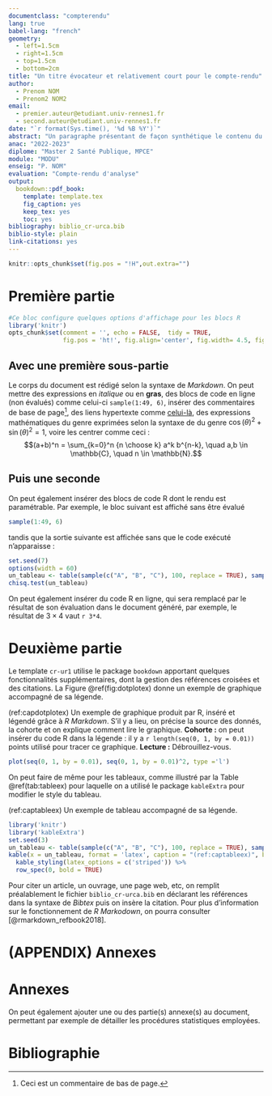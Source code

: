 ```yaml
---
documentclass: "compterendu"
lang: true
babel-lang: "french"
geometry:
  - left=1.5cm
  - right=1.5cm
  - top=1.5cm
  - bottom=2cm
title: "Un titre évocateur et relativement court pour le compte-rendu"
author: 
  - Prenom NOM
  - Prenom2 NOM2
email:
  - premier.auteur@etudiant.univ-rennes1.fr
  - second.auteur@etudiant.univ-rennes1.fr
date: "`r format(Sys.time(), '%d %B %Y')`"
abstract: "Un paragraphe présentant de façon synthétique le contenu du compte-rendu."
anac: "2022-2023"
diplome: "Master 2 Santé Publique, MPCE"
module: "MODU"
enseig: "P. NOM"
evaluation: "Compte-rendu d'analyse"
output: 
  bookdown::pdf_book:
    template: template.tex
    fig_caption: yes
    keep_tex: yes
    toc: yes
bibliography: biblio_cr-urca.bib
biblio-style: plain
link-citations: yes
---
```

```r
knitr::opts_chunk$set(fig.pos = "!H",out.extra="")
```
# Première partie

```r
#Ce bloc configure quelques options d'affichage pour les blocs R
library('knitr')
opts_chunk$set(comment = '', echo = FALSE,  tidy = TRUE, 
               fig.pos = 'ht!', fig.align='center', fig.width= 4.5, fig.height = 3.2)
```

## Avec une première sous-partie

Le corps du document est rédigé selon la syntaxe de _Markdown_. On peut mettre des expressions en _italique_ ou en __gras__, des blocs de code en ligne (non évalués) comme celui-ci `sample(1:49, 6)`, insérer des commentaires de base de page[^commentaire], des liens hypertexte comme [celui-là](http://univ-reims.fr), des expressions mathématiques du genre exprimées selon la syntaxe de \LaTeX du genre $\cos(\theta) ^2 + \sin(\theta)^2 = 1$, voire les centrer comme ceci :
$$(a+b)^n = \sum_{k=0}^n {n \choose k} a^k b^{n-k}, \quad a,b \in \mathbb{C}, \quad n \in \mathbb{N}.$$

[^commentaire]: Ceci est un commentaire de bas de page.

## Puis une seconde

On peut également insérer des blocs de code R dont le rendu est paramétrable. Par exemple, le bloc suivant est affiché sans être évalué
```r
sample(1:49, 6)
```
tandis que la sortie suivante est affichée sans que le code exécuté n'apparaisse :


```r
set.seed(7)
options(width = 60)
un_tableau <- table(sample(c("A", "B", "C"), 100, replace = TRUE), sample(1:4, 100, replace = TRUE))
chisq.test(un_tableau)
```


On peut également insérer du code R en ligne, qui sera remplacé par le résultat de son évaluation dans le document généré, par exemple, le résultat de $3 \times 4$ vaut `r 3*4`.

# Deuxième partie

Le template `cr-ur1` utilise le package `bookdown` apportant quelques fonctionnalités supplémentaires, dont la gestion des références croisées et des citations. La Figure \@ref(fig:dotplotex) donne un exemple de graphique accompagné de sa légende.

(ref:capdotplotex) Un exemple de graphique produit par R, inséré et légendé grâce à _R Markdown_. S'il y a lieu, on précise la source des donnés, la cohorte et on explique comment lire le graphique.
__Cohorte :__ on peut insérer du code R dans la légende : il y a `r length(seq(0, 1, by = 0.01))` points utilisé pour tracer ce graphique. 
__Lecture :__ Débrouillez-vous.

```r
plot(seq(0, 1, by = 0.01), seq(0, 1, by = 0.01)^2, type ='l') 
```
 
On peut faire de même pour les tableaux, comme illustré par la Table \@ref(tab:tableex) pour laquelle on a utilisé le package `kableExtra` pour modifier le style du tableau.
 
(ref:captableex) Un exemple de tableau accompagné de sa légende.

```r
library('knitr')
library('kableExtra')
set.seed(3)
un_tableau <- table(sample(c("A", "B", "C"), 100, replace = TRUE), sample(1:4, 100, replace = TRUE))
kable(x = un_tableau, format = 'latex', caption = "(ref:captableex)", booktabs = TRUE) %>%
  kable_styling(latex_options = c('striped')) %>%
  row_spec(0, bold = TRUE)
```

Pour citer un article, un ouvrage, une page web, etc, on remplit préalablement le fichier `biblio_cr-urca.bib` en déclarant les références dans la syntaxe de _Bibtex_ puis on insère la citation. Pour plus d'information sur le fonctionnement de _R Markodown_, on pourra consulter [@rmarkdown_refbook2018].

# (APPENDIX) Annexes {-}

# Annexes

On peut également ajouter une ou des partie(s) annexe(s) au document, permettant par exemple de détailler les procédures statistiques employées.

# Bibliographie
